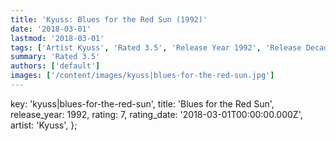 ```yaml
---
title: 'Kyuss: Blues for the Red Sun (1992)'
date: '2018-03-01'
lastmod: '2018-03-01'
tags: ['Artist Kyuss', 'Rated 3.5', 'Release Year 1992', 'Release Decade 1990']
summary: 'Rated 3.5'
authors: ['default']
images: ['/content/images/kyuss|blues-for-the-red-sun.jpg']
---
```


  key: 'kyuss|blues-for-the-red-sun',
  title: 'Blues for the Red Sun',
  release_year: 1992,
  rating: 7,
  rating_date: '2018-03-01T00:00:00.000Z',
  artist: 'Kyuss',
};

<MusicRating data={data} />
